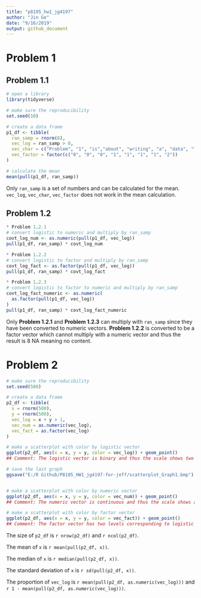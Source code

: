 ```yaml
---
title: "p8105_hw1_jg4197"
author: "Jin Ge"
date: "9/16/2019"
output: github_document
---
```


# Problem 1

## Problem 1.1

```r
# open a library
library(tidyverse)

# make sure the reproducibility
set.seed(10)

# create a data frame
p1_df <- tibble(
  ran_samp = rnorm(8),
  vec_log = ran_samp > 0,
  vec_char = c("Problem", "1", "is","about", "writing", "a", "data", "frame"),
  vec_factor = factor(c("0", "0", "0", "1", "1", "1", "1", "2"))
)

# calculate the mean
mean(pull(p1_df, ran_samp))

```
Only `ran_samp` is a set of numbers and can be calculated for the mean. `vec_log`, `vec_char`, `vec_factor` does not work in the mean calculation.

## Problem 1.2
```r

* Problem 1.2.1
# convert logistic to numeric and multiply by ran_samp
covt_log_num <- as.numeric(pull(p1_df, vec_log))
pull(p1_df, ran_samp) * covt_log_num

* Problem 1.2.2
# convert logistic to factor and multiply by ran_samp
covt_log_fact <- as.factor(pull(p1_df, vec_log))
pull(p1_df, ran_samp) * covt_log_fact

* Problem 1.2.3
# convert logistic to factor to numeric and multiply by ran_samp
covt_log_fact_numeric <- as.numeric(
  as.factor(pull(p1_df, vec_log))
)
pull(p1_df, ran_samp) * covt_log_fact_numeric


```
Only **Problem 1.2.1** and **Problem 1.2.3** can multiply with `ran_samp` since they have been converted to numeric vectors. **Problem 1.2.2** is converted to be a factor vector which cannot multiply with a numeric vector and thus the result is 8 NA meaning no content.



# Problem 2
```r
# make sure the reproducibility
set.seed(500)

# create a data frame
p2_df <- tibble(
  x = rnorm(500),
  y = rnorm(500),
  vec_log = x + y > 1,
  vec_num = as.numeric(vec_log),
  vec_fact = as.factor(vec_log)
)

# make a scatterplot with color by logistic vector
ggplot(p2_df, aes(x = x, y = y, color = vec_log)) + geom_point()
## Comment: The logistic vector is binary and thus the scale shows two different colored points to display the different groups

# save the last graph
ggsave("E:/R Github/P8105_HW1_jg4197-for-jeff/scatterplot_Graph1.bmp")


# make a scatterplot with color by numeric vector
ggplot(p2_df, aes(x = x, y = y, color = vec_num)) + geom_point()
## Comment: The numeric vector is continuous and thus the scale shows a range of same color to display the points

# make a scatterplot with color by factor vector
ggplot(p2_df, aes(x = x, y = y, color = vec_fact)) + geom_point()
## Comment: The factor vector has two levels corresponding to logistic vector and thus the scale shows points with two different colors

```
The size of `p2_df` is `r nrow(p2_df)` and `r ncol(p2_df)`.

The mean of `x` is `r mean(pull(p2_df, x))`.

The median of `x` is `r median(pull(p2_df, x))`.

The standard deviation of `x` is `r sd(pull(p2_df, x))`.

The proportion of `vec_log` is `r mean(pull(p2_df, as.numeric(vec_log)))` and `r 1 - mean(pull(p2_df, as.numeric(vec_log)))`.

